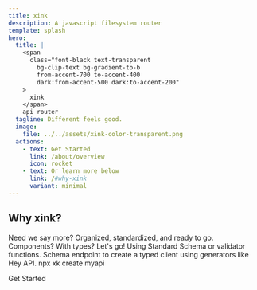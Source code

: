 ```yaml
---
title: xink
description: A javascript filesystem router
template: splash
hero:
  title: |
    <span
      class="font-black text-transparent
        bg-clip-text bg-gradient-to-b
        from-accent-700 to-accent-400
        dark:from-accent-500 dark:to-accent-200"
    >
      xink
    </span>
    api router
  tagline: Different feels good.
  image:
    file: ../../assets/xink-color-transparent.png
  actions:
    - text: Get Started
      link: /about/overview
      icon: rocket
    - text: Or learn more below
      link: /#why-xink
      variant: minimal
---
```



## Why xink?

<CardGrid stagger>
  <Card title="It's a Vite Plugin" icon="seti:vite">
		Need we say more?
	</Card>
  <Card title="Directory-based Routing" icon="seti:folder">
		Organized, standardized, and ready to go.
	</Card>
	<Card title="Supports JSX" icon="seti:react">
		Components? With types? Let's go!
	</Card>
	<Card title="Easy Data Validation" icon="seti:db">
		Using Standard Schema or validator functions.
	</Card>
  <Card title="API client support" icon="seti:typescript">
		Schema endpoint to create a typed client using generators like Hey API.
	</Card>
  <Card title="Setup is a one-liner" icon="forward-slash">
		npx xk create myapi
	</Card>
</CardGrid>

<LinkButton href="/about/overview" icon="right-arrow">Get Started</LinkButton>
